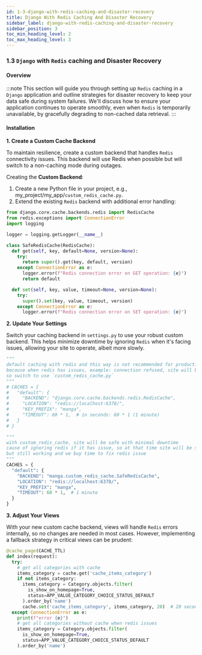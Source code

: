 ```yaml
---
id: 1-3-django-with-redis-caching-and-disaster-recovery
title: Django With Redis Caching And Disaster Recovery
sidebar_label: django-with-redis-caching-and-disaster-recovery
sidebar_position: 3
toc_min_heading_level: 2
toc_max_heading_level: 3
---
```


### 1.3 `Django` with `Redis` caching and Disaster Recovery

#### Overview

:::note
This section will guide you through setting up `Redis` caching in a `Django` application and outline strategies for disaster recovery to keep your data safe during system failures. We'll discuss how to ensure your application continues to operate smoothly, even when `Redis` is temporarily unavailable, by gracefully degrading to non-cached data retrieval.
:::

#### Installation

**1. Create a Custom Cache Backend**

To maintain resilience, create a custom backend that handles `Redis` connectivity issues. This backend will use Redis when possible but will switch to a non-caching mode during outages.

Creating the **Custom Backend**:

  1. Create a new Python file in your project, e.g., my_project/my_app/`custom_redis_cache.py`.
  2. Extend the existing `Redis` backend with additional error handling:

```python
from django.core.cache.backends.redis import RedisCache
from redis.exceptions import ConnectionError
import logging

logger = logging.getLogger(__name__)

class SafeRedisCache(RedisCache):
  def get(self, key, default=None, version=None):
    try:
      return super().get(key, default, version)
    except ConnectionError as e:
      logger.error(f"Redis connection error on GET operation: {e}")
      return default

  def set(self, key, value, timeout=None, version=None):
    try:
      super().set(key, value, timeout, version)
    except ConnectionError as e:
      logger.error(f"Redis connection error on SET operation: {e}")
```

**2. Update Your Settings**

Switch your caching backend in `settings.py` to use your robust custom backend. This helps minimize downtime by ignoring `Redis` when it's facing issues, allowing your site to operate, albeit more slowly.

```python
"""
default caching with redis and this way is not recommended for production.
because when redis has issues, example: connection refused, site will be down
so switch to use `custom_redis_cache.py`
"""
# CACHES = {
#   "default": {
#     "BACKEND": "django.core.cache.backends.redis.RedisCache",
#     "LOCATION": "redis://localhost:6378/",
#     "KEY_PREFIX": "manga",
#     "TIMEOUT": 60 * 1,  # in seconds: 60 * 1 (1 minute)
#   }
# }

"""
with custom_redis_cache, site will be safe with minimal downtime
cause of ignoring redis if it has issue, so at that time site will be slow
but still working and we buy time to fix redis issue
"""
CACHES = {
  "default": {
    "BACKEND": "manga.custom_redis_cache.SafeRedisCache",
    "LOCATION": "redis://localhost:6378/",
    "KEY_PREFIX": "manga",
    "TIMEOUT": 60 * 1,  # 1 minute
  }
}
```

**3. Adjust Your Views**

With your new custom cache backend, views will handle `Redis` errors internally, so no changes are needed in most cases. However, implementing a fallback strategy in critical views can be prudent:

```python
@cache_page(CACHE_TTL)
def index(request):
  try:
    # get all categories with cache
    items_category = cache.get('cache_items_category')
    if not items_category:
      items_category = Category.objects.filter(
        is_show_on_homepage=True,
        status=APP_VALUE_CATEGORY_CHOICE_STATUS_DEFAULT
      ).order_by('name')
      cache.set('cache_items_category', items_category, 20)  # 20 seconds expire
  except ConnectionError as e:
    print(f"error {e}")
    # get all categories without cache when redis issues
    items_category = Category.objects.filter(
      is_show_on_homepage=True,
      status=APP_VALUE_CATEGORY_CHOICE_STATUS_DEFAULT
    ).order_by('name')
```